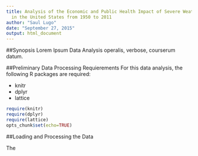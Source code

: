 ```yaml
---
title: Analysis of the Economic and Public Health Impact of Severe Weather Events
  in the United States from 1950 to 2011
author: "Saul Lugo"
date: "September 27, 2015"
output: html_document
---
```


##Synopsis
Lorem Ipsum Data Analysis operalis, verbose, courserum datum.

##Preliminary Data Processing Requierements
For this data analysis, the following R packages are required:

- knitr
- dplyr
- lattice

```r
require(knitr)
require(dplyr)
require(lattice)
opts_chunk$set(echo=TRUE)
```

##Loading and Processing the Data

The